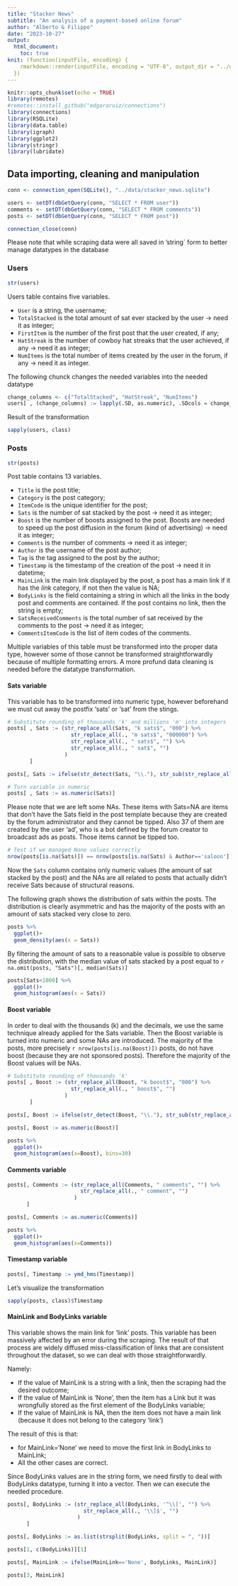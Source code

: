 ```yaml
---
title: "Stacker News"
subtitle: "An analysis of a payment-based online forum"
author: "Alberto & Filippo"
date: "2023-10-27"
output: 
  html_document: 
    toc: true
knit: (function(inputFile, encoding) {
    rmarkdown::render(inputFile, encoding = "UTF-8", output_dir = "../outputs/")
  })
---
```


```r
knitr::opts_chunk$set(echo = TRUE)
library(remotes)
#remotes::install_github("edgararuiz/connections")
library(connections)
library(RSQLite)
library(data.table)
library(igraph)
library(ggplot2)
library(stringr)
library(lubridate)
```

## Data importing, cleaning and manipulation

```r
conn <- connection_open(SQLite(), "../data/stacker_news.sqlite")

users <- setDT(dbGetQuery(conn, "SELECT * FROM user"))
comments <- setDT(dbGetQuery(conn, "SELECT * FROM comments"))
posts <- setDT(dbGetQuery(conn, "SELECT * FROM post"))

connection_close(conn)
```

Please note that while scraping data were all saved in 'string` form to better
manage datatypes in the database

### Users

```r
str(users)
```

Users table contains five variables.

- `User` is a string, the username;
- `TotalStacked` is the total amount of sat ever stacked by the user -> need it as integer;
- `FirstItem` is the number of the first post that the user created, if any;
- `HatStreak` is the number of cowboy hat streaks that the user achieved, if any -> need it as integer;
- `NumItems` is the total number of items created by the user in the forum, if any -> need it as integer.

The following chunck changes the needed variables into the needed datatype

```r
change_columns <- c("TotalStacked", "HatStreak", "NumItems")  
users[ , (change_columns) := lapply(.SD, as.numeric), .SDcols = change_columns]
```

Result of the transformation

```r
sapply(users, class)
```

### Posts

```r
str(posts)
```

Post table contains 13 variables.

- `Title` is the post title;
- `Category` is the post category;
- `ItemCode` is the unique identifier for the post;
- `Sats` is the number of sat stacked by the post -> need it as integer;
- `Boost` is the number of boosts assigned to the post. Boosts are needed to speed up the post diffusion in the forum (kind of advertising) -> need it as integer;
- `Comments` is the number of comments -> need it as integer;
- `Author` is the username of the post author;
- `Tag` is the tag assigned to the post by the author;
- `Timestamp` is the timestamp of the creation of the post -> need it in datetime;
- `MainLink` is the main link displayed by the post, a post has a main link if it has the *link* category, if not then the value is NA;
- `BodyLinks` is the field containing a string in which all the links in the body post and comments are contained. If the post contains no link, then the string is empty;
- `SatsReceivedComments` is the total number of sat received by the comments to the post -> need it as integer;
- `CommentsItemCode` is the list of item codes of the comments.

Multiple variables of this table must be transformed into the proper data type, however some of those cannot be transformed straightforwardly because of multiple formatting errors. A more profund data cleaning is needed before the datatype transformation.

#### Sats variable

This variable has to be transformed into numeric type, however beforehand we must cut away the postfix 'sats' or 'sat' from the stings.

```r
# Substitute rounding of thousands 'k' and millions 'm' into integers
posts[ , Sats := (str_replace_all(Sats, "k sats$", "000") %>%
                    str_replace_all(., "m sats$", "000000") %>%
                    str_replace_all(., " sats$", "") %>%
                    str_replace_all(., " sat$", "")
                  )
       ]

posts[, Sats := ifelse(str_detect(Sats, "\\."), str_sub(str_replace_all(Sats, "\\.", ""), end = -2), Sats)]

# Turn variable in numeric
posts[ , Sats := as.numeric(Sats)] 
```

Please note that we are left some NAs. These items with Sats=NA are items that don't have the Sats field in the post template because they are created by the forum administrator and they cannot be tipped.
Also 37 of them are created by the user 'ad', who is a bot defined by the forum creator to broadcast ads as posts. Those items cannot be tipped too.

```r
# Test if we managed None values correctly
nrow(posts[is.na(Sats)]) == nrow(posts[is.na(Sats) & Author=='saloon']) + nrow(posts[is.na(Sats) & Author=='ad'])
```

Now the `Sats` column contains only numeric values (the amount of sat stacked by the post) and the NAs are all related to posts that actually didn't receive Sats because of structural reasons.

The following graph shows the distribution of sats within the posts. The distribution is clearly asymmetric and has the majority of the posts with an amount of sats stacked very close to zero.

```r
posts %>%
  ggplot()+
  geom_density(aes(x = Sats))
```

By filtering the amount of sats to a reasonable value is possible to observe the distribution, with the median value of sats stacked by a post equal to `r na.omit(posts, "Sats")[, median(Sats)]`

```r
posts[Sats<1000] %>%
  ggplot()+
  geom_histogram(aes(x = Sats))
```


#### Boost variable

In order to deal with the thousands (k) and the decimals, we use the same technique already applied for the Sats variable.
Then the Boost variable is turned into numeric and some NAs are introduced. The majority of the posts, more precisely `r nrow(posts[is.na(Boost)])` posts, do not have boost (because they are not sponsored posts). Therefore the majority of the Boost values will be NAs.

```r
# Substitute rounding of thousands 'k'
posts[ , Boost := (str_replace_all(Boost, "k boost$", "000") %>%
                    str_replace_all(., " boost$", "")
                  )
       ]

posts[, Boost := ifelse(str_detect(Boost, "\\."), str_sub(str_replace_all(Boost, "\\.", ""), end = -2), Boost)]

posts[, Boost := as.numeric(Boost)]
```

```r
posts %>%
  ggplot()+
  geom_histogram(aes(x=Boost), bins=30)
```

#### Comments variable

```r
posts[, Comments := (str_replace_all(Comments, " comments", "") %>%
                       str_replace_all(., " comment", "")
                     )
      ]

posts[, Comments := as.numeric(Comments)]
```


```r
posts %>%
  ggplot()+
  geom_histogram(aes(x=Comments))
```

#### Timestamp variable

```r
posts[, Timestamp := ymd_hms(Timestamp)]
```

Let's visualize the transformation

```r
sapply(posts, class)$Timestamp
```

#### MainLink and BodyLinks variable

This variable shows the main link for 'link' posts.
This variable has been massively affected by an error during the scraping. The result of that process are widely diffused miss-classification of links that are consistent throughout the dataset, so we can deal with those straightforwardly.

Namely:

- If the value of MainLink is a string with a link, then the scraping had the desired outcome;
- If the value of MainLink is 'None', then the item has a Link but it was wrongfully stored as the first element of the BodyLinks variable;
- If the value of MainLink is NA, then the item does not have a main link (because it does not belong to the category 'link')

The result of this is that:

- for MainLink='None' we need to move the first link in BodyLinks to MainLink;
- All the other cases are correct.

Since BodyLinks values are in the string form, we need firstly to deal with BodyLinks datatype, turning it into a vector. Then we can execute the needed procedure.

```r
posts[, BodyLinks := (str_replace_all(BodyLinks, '^\\[', "") %>%
                        str_replace_all(., '\\]$', "")
                      )
      ]

posts[, BodyLinks := as.list(strsplit(BodyLinks, split = ", "))]

posts[1, c(BodyLinks)][1]
```

```r
posts[, MainLink := ifelse(MainLink=='None', BodyLinks, MainLink)]

posts[3, MainLink]
```





















